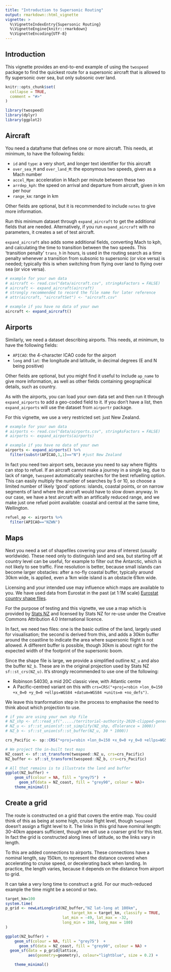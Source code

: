 ```yaml
---
title: "Introduction to Supersonic Routing"
output: rmarkdown::html_vignette
vignette: >
  %\VignetteIndexEntry{Supersonic Routing}
  %\VignetteEngine{knitr::rmarkdown}
  %\VignetteEncoding{UTF-8}
---
```

## Introduction

This vignette provides an end-to-end example of using the `twospeed` package to find the quickest route for a supersonic aircraft that is allowed to fly supersonic over sea, but only subsonic over land.


```r
knitr::opts_chunk$set(
  collapse = TRUE,
  comment = "#>"
)
```

```r
library(twospeed)
library(dplyr)
library(ggplot2)

```


## Aircraft

You need a dataframe that defines one or more aircraft. This needs, at minimum, to have the following fields:

* `id` and `type`: a very short, and longer text identifier for this aircraft
* `over_sea_M` and `over_land_M`: the eponymous two speeds, given as a Mach number
* `accel_Mpm`: acceleration in Mach per minute between these two
* `arrdep_kph`: the speed on arrival and departure from aircraft, given in km per hour
* `range_km`: range in km

Other fields are optional, but it is recommended to include `notes` to give more information. 

Run this minimum dataset through `expand_aircraft` to get the additional fields that are needed. Alternatively, if you run `expand_aircraft` with no parameters, it creates a set of test aircraft. 

`expand_aircraft` also adds some additional fields, converting Mach to kph, and calculating the time to transition between the two speeds. This 'transition penalty' `trans_h` in hours, is used in the routing search as a time penalty whenever a transition from subsonic to supersonic (or vice versa) is needed; typically this is when switching from flying over land to flying over sea (or vice versa).


```r

# example for your own data
# aircraft <- read.csv("data/aircraft.csv", stringAsFactors = FALSE)
# aircraft <- expand_aircraft(aircraft)
# strongly recommended to record the file name for later reference
# attr(aircraft, "aircraftSet") <- "aircraft.csv"

# example if you have no data of your own
aircraft <- expand_aircraft()

```

## Airports

Similarly, we need a dataset describing airports. This needs, at minimum, to have the following fields:

* `APICAO`: the 4-character ICAO code for the airport
* `long` and `lat`: the longitude and latitude, in decimal degrees (E and N being positive)

Other fields are optional, but you might find it useful to include `ap_name` to give more information, as well as other fields containing geographical details, such as country. 

As with the airports, you can load your own data set and then run it through `expand_airports` to add a geo-coded field to it. If you don't have a list, then `expand_airports` will use the dataset from `airportr` package.

For this vignette, we use a very restricted set: just New Zealand.

```r

# example for your own data
# airports <- read.csv("data/airports.csv", stringAsFactors = FALSE)
# airports <- expand_airports(airports)

# example if you have no data of your own
airports <- expand_airports() %>% 
  filter(substr(APICAO,1,1)=="N") #just New Zealand

```

In fact you need two airport sets, because you need to say where flights can stop to refuel. If an aircraft cannot make a journey in a single leg, due to lack of range, `twospeed` automatically searches for the best refuelling option. This can easily multiply the number of searches by 5 or 10, so choose a limited number of likely 'good' options: islands, coastal points, or on narrow segments of land where the aircraft would have to slow down anyway. In our case, we have a test aircraft with an artifically reduced range, and we make just one refuel point available: coastal and central at the same time, Wellington.

```r

refuel_ap <- airports %>% 
  filter(APICAO=="NZWN")

```

## Maps

Next you need a set of shapefiles covering your area of interest (usually worldwide). These need only to distinguish land and sea, but starting off at country level can be useful, for example to filter out the Antarctic, which is not likely to see traffic. Fine resolution is better, because small islands can become larger obstacles: after a no-fly coastal buffer, typically around 30km wide, is applied, even a 1km wide island is an obstacle 61km wide. 

Licensing and your intended use may influence which maps are available to you. We have used data from Eurostat in the past (at 1:1M scale) [Eurostat country shape files](https://ec.europa.eu/eurostat/web/gisco/geodata/reference-data/administrative-units-statistical-units/countries). 

For the purpose of testing and this vignette, we use a map which is provided by [Stats NZ](https://www.stats.govt.nz/information-releases/geographic-boundary-data-annual-release-as-at-1-january-2020) and licensed by Stats NZ for re-use under the Creative Commons Attribution 4.0 International licence. 

In fact, we need two files: one is the basic outline of the land, largely used for visualisation; the second is derived from this, and adds a 30km buffer around the coastline to indicate the area where supersonic flight is not allowed. A different buffer is possible, though 30km is about right for the expected width of the footprint of the supersonic boom.

Since the shape file is large, we provide a simplified outline `NZ_u` and also the buffer `NZ_b`. These are in the original projection used by Stats NZ `sf::st_crs(NZ_u)`. It's strongly recommended to use one of the following:

* Robinson 54030, a mid 20C classic view, with Atlantic centre
* A Pacific-centred variant on this with `crs=CRS("+proj=robin +lon_0=150 +x_0=0 +y_0=0 +ellps=WGS84 +datum=WGS84 +units=m +no_defs")`.

We leave this tranformation step in the process to emphasise the need to think about which projection to use.

```r

# if you are using your own shp file 
# NZ_shp <- sf::read_sf("...../territorial-authority-2020-clipped-generalised.shp")
# NZ_u <- sf::st_union(sf::st_simplify(NZ_shp, dTolerance = 1000))
# NZ_b <- sf::st_union(sf::st_buffer(NZ_u, 30 * 1000))

crs_Pacific <- sp::CRS("+proj=robin +lon_0=150 +x_0=0 +y_0=0 +ellps=WGS84 +datum=WGS84 +units=m +no_defs")

# We project the in-built test maps
NZ_coast <- sf::st_transform(twospeed::NZ_u, crs=crs_Pacific)
NZ_buffer <- sf::st_transform(twospeed::NZ_b, crs=crs_Pacific)

# All that remains is to illustrate the land and buffer
ggplot(NZ_buffer) +
    geom_sf(colour = NA, fill = "grey75")  +
      geom_sf(data = NZ_coast, fill = "grey90", colour = NA)+
    theme_minimal()

```

## Create a grid

The route is constructed on a grid that covers the entire map. You could think of this as being at some high, cruise flight level, though `twospeed` doesn't assign a flight level to it. The links in this grid have nominal length: 30-40km appears sufficient, though we will use a coarser grid for this test. In fact the grid is constructed along lines of latitude, so the links vary in length.

To this are added connections to airports. These connections have a nominal length, say 150km, to represent the distance covered when accelerating to cruise speed, or decelerating back when landing. In practice, the length varies, because it depends on the distance from airport to grid.

It can take a very long time to construct a grid. For our much-reduced example the time might be a second or two.

```r

target_km=100
system.time(
p_grid <- newLatLongGrid(NZ_buffer,"NZ lat-long at 100km",
                             target_km = target_km, classify = TRUE,
                         lat_min = -49, lat_max = -32, 
                         long_min = 160, long_max = 180)
)

ggplot(NZ_buffer) +
    geom_sf(colour = NA, fill = "grey75")  +
      geom_sf(data = NZ_coast, fill = "grey90", colour = NA) +
  geom_sf(data = p_grid@lattice,
          aes(geometry=geometry), colour="lightblue", size = 0.2) +

    theme_minimal()

```

